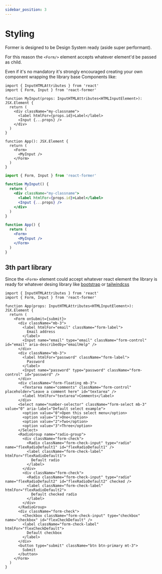 ```yaml
---
sidebar_position: 3
---
```



# Styling

Former is designed to be Design System ready (aside super performant).

For this reason the `<Form/>` element accepts whatever element'd be passed as child.

Even if it's no mandatory it's strongly encouraged creating your own component wrapping the library base
Components like:

<Tabs>
<TabItem value="typescript" label="Typescript">

```tsx
import { InputHTMLAttributes } from 'react'
import { Form, Input } from 'react-former'

function MyInput(props: InputHTMLAttributes<HTMLInputElement>): JSX.Element {
  return (
    <div className="my-classname">
      <label htmlFor={props.id}>Label</label>
      <Input {...props} />
    </div>
  )
}

function App(): JSX.Element {
  return (
    <Form>
      <MyInput />
    </Form>
  )
}
```

</TabItem>
<TabItem value="javascript" label="Javascript">

```jsx
import { Form, Input } from 'react-former'

function MyInput() {
  return (
    <div className="my-classname">
      <label htmlFor={props.id}>Label</label>
      <Input {...props} />
    </div>
  )
}

function App() {
  return (
    <Form>
      <MyInput />
    </Form>
  )
}
```

</TabItem>
</Tabs>

## 3th part library

Since the `<Form>` element could accept whatever react element the library is ready for whatever
desing library like [bootstrap](https://getbootstrap.com/) or [tailwindcss](https://tailwindcss.com/)

<!-- TODO: add tailwind example -->

<Tabs>
<TabItem value="bootstrap" label="Bootstrap">

```tsx
import { InputHTMLAttributes } from 'react'
import { Form, Input } from 'react-former'

function App(props: InputHTMLAttributes<HTMLInputElement>): JSX.Element {
  return (
    <Form onSubmit={submit}>
      <div className="mb-3">
        <label htmlFor="email" className="form-label">
          Email address
        </label>
        <Input name="email" type="email" className="form-control" id="email" aria-describedby="emailHelp" />
      </div>
      <div className="mb-3">
        <label htmlFor="password" className="form-label">
          Password
        </label>
        <Input name="password" type="password" className="form-control" id="password" />
      </div>
      <div className="form-floating mb-3">
        <Textarea name="comments" className="form-control" placeholder="Leave a comment here" id="textarea" />
        <label htmlFor="textarea">Comments</label>
      </div>
      <Select name="number-selector" className="form-select mb-3" value="0" aria-label="Default select example">
        <option value="0">Open this select menu</option>
        <option value="1">One</option>
        <option value="2">Two</option>
        <option value="3">Three</option>
      </Select>
      <RadioGroup name="radio-group">
        <div className="form-check">
          <Radio className="form-check-input" type="radio" name="flexRadioDefault1" id="flexRadioDefault1" />
          <label className="form-check-label" htmlFor="flexRadioDefault1">
            Default radio
          </label>
        </div>
        <div className="form-check">
          <Radio className="form-check-input" type="radio" name="flexRadioDefault2" id="flexRadioDefault2" checked />
          <label className="form-check-label" htmlFor="flexRadioDefault2">
            Default checked radio
          </label>
        </div>
      </RadioGroup>
      <div className="form-check">
        <Checkbox className="form-check-input" type="checkbox" name="checkbox" id="flexCheckDefault" />
        <label className="form-check-label" htmlFor="flexCheckDefault">
          Default checkbox
        </label>
      </div>
      <button type="submit" className="btn btn-primary mt-3">
        Submit
      </button>
    </Form>
  )
}
```

</TabItem>
</Tabs>
